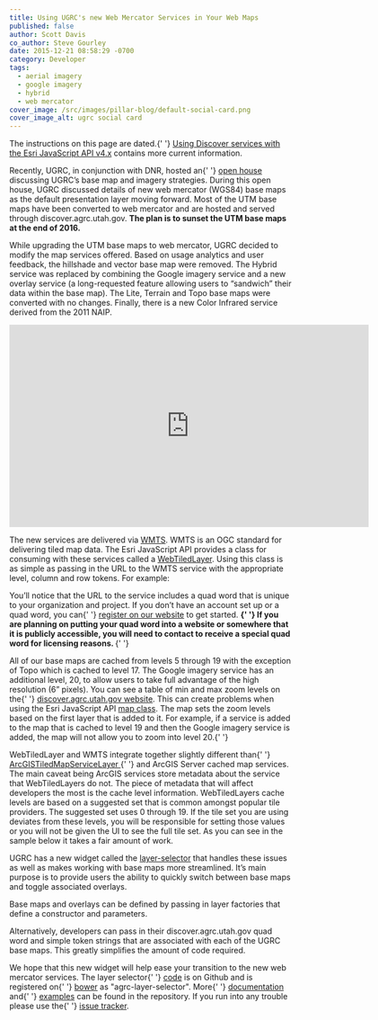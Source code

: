 ```yaml
---
title: Using UGRC's new Web Mercator Services in Your Web Maps
published: false
author: Scott Davis
co_author: Steve Gourley
date: 2015-12-21 08:58:29 -0700
category: Developer
tags:
  - aerial imagery
  - google imagery
  - hybrid
  - web mercator
cover_image: /src/images/pillar-blog/default-social-card.png
cover_image_alt: ugrc social card
---
```



<p class="pop text-center">
  The instructions on this page are dated.{' '}
  <a href="/documentation/discover/clients/">Using Discover services with the Esri JavaScript API v4.x</a> contains more
  current information.
</p>

<p>
  Recently, UGRC, in conjunction with DNR, hosted an{' '}
  <a href="https://www.youtube.com/watch?v=Wch2M2rBJhU">open house</a> discussing UGRC’s base map and imagery
  strategies. During this open house, UGRC discussed details of new web mercator (WGS84) base maps as the default
  presentation layer moving forward. Most of the UTM base maps have been converted to web mercator and are hosted and
  served through discover.agrc.utah.gov. <strong>The plan is to sunset the UTM base maps at the end of 2016.</strong>
</p>
<p>
  While upgrading the UTM base maps to web mercator, UGRC decided to modify the map services offered. Based on usage
  analytics and user feedback, the hillshade and vector base map were removed. The Hybrid service was replaced by
  combining the Google imagery service and a new overlay service (a long-requested feature allowing users to “sandwich”
  their data within the base map). The Lite, Terrain and Topo base maps were converted with no changes. Finally, there
  is a new Color Infrared service derived from the 2011 NAIP.
</p>
<p class="text-center">
  <iframe
    width="640"
    height="360"
    src="https://www.youtube.com/embed/Wch2M2rBJhU"
    frameborder="0"
    allowfullscreen
  ></iframe>
</p>
<p>
  The new services are delivered via <a href="https://en.wikipedia.org/wiki/Web_Map_Tile_Service">WMTS</a>. WMTS is an
  OGC standard for delivering tiled map data. The Esri JavaScript API provides a class for consuming with these services
  called a <a href="https://developers.arcgis.com/javascript/jsapi/webtiledlayer-amd.html">WebTiledLayer</a>. Using this
  class is as simple as passing in the URL to the WMTS service with the appropriate level, column and row tokens. For
  example:
</p>
<p>
  <script src="https://gist.github.com/stdavis/67de602cd095dd3fcf3c.js"></script>
</p>
<p>
  You’ll notice that the URL to the service includes a quad word that is unique to your organization and project. If you
  don’t have an account set up or a quad word, you can{' '}
  <a href="/documentation/discover/licensed-imagery/">register on our website</a> to get started.
  <strong>
    {' '}
    If you are planning on putting your quad word into a website or somewhere that it is publicly accessible, you will need
    to contact <Contacts inline subject={frontmatter.title} contactKey="discover" /> to receive a special quad word for licensing
    reasons.
  </strong>{' '}
</p>
<p>
  All of our base maps are cached from levels 5 through 19 with the exception of Topo which is cached to level 17. The
  Google imagery service has an additional level, 20, to allow users to take full advantage of the high resolution (6”
  pixels). You can see a table of min and max zoom levels on the{' '}
  <a href="https://discover.agrc.utah.gov/layer">discover.agrc.utah.gov website</a>. This can create problems when using
  the Esri JavaScript API <a href="https://developers.arcgis.com/javascript/jsapi/map-amd.html">map class</a>. The map
  sets the zoom levels based on the first layer that is added to it. For example, if a service is added to the map that
  is cached to level 19 and then the Google imagery service is added, the map will not allow you to zoom into level
  20.{' '}
</p>
<p>
  WebTiledLayer and WMTS integrate together slightly different than{' '}
  <a href="https://developers.arcgis.com/javascript/jsapi/arcgistiledmapservicelayer-amd.html">
    ArcGISTiledMapServiceLayer
  </a>{' '}
  and ArcGIS Server cached map services. The main caveat being ArcGIS services store metadata about the service that
  WebTiledLayers do not. The piece of metadata that will affect developers the most is the cache level information.
  WebTiledLayers cache levels are based on a suggested set that is common amongst popular tile providers. The suggested
  set uses 0 through 19. If the tile set you are using deviates from these levels, you will be responsible for setting
  those values or you will not be given the UI to see the full tile set. As you can see in the sample below it takes a
  fair amount of work.
</p>
<p>
  <script src="https://gist.github.com/stdavis/6e5c721d50401ddbf126.js"></script>
</p>
<p>
  UGRC has a new widget called the <a href="https://github.com/agrc-widgets/layer-selector">layer-selector</a> that
  handles these issues as well as makes working with base maps more streamlined. It’s main purpose is to provide users
  the ability to quickly switch between base maps and toggle associated overlays.
</p>
<p>Base maps and overlays can be defined by passing in layer factories that define a constructor and parameters.</p>
<p>
  <script src="https://gist.github.com/stdavis/b8582911f12e45bfb873.js"></script>
</p>
<p>
  Alternatively, developers can pass in their discover.agrc.utah.gov quad word and simple token strings that are
  associated with each of the UGRC base maps. This greatly simplifies the amount of code required.
</p>
<p>
  <script src="https://gist.github.com/stdavis/4d9f5134d852615db004.js"></script>
</p>
<p>
  We hope that this new widget will help ease your transition to the new web mercator services. The layer selector{' '}
  <a href="https://github.com/agrc-widgets/layer-selector">code</a> is on Github and is registered on{' '}
  <a href="https://bower.io/search/?q=agrc-layer-selector">bower</a> as "agrc-layer-selector". More{' '}
  <a href="https://github.com/agrc-widgets/layer-selector/blob/master/doc/Readme.md">documentation</a> and{' '}
  <a href="https://github.com/agrc-widgets/layer-selector/tree/master/tests">examples</a> can be found in the
  repository. If you run into any trouble please use the{' '}
  <a href="https://github.com/agrc-widgets/layer-selector/issues">issue tracker</a>.
</p>
